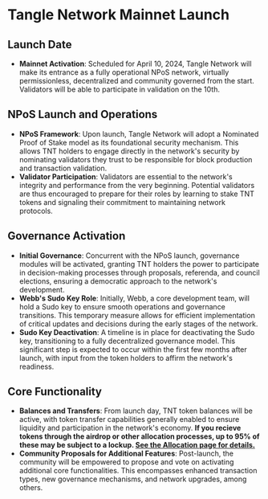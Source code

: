 # Tangle Network Mainnet Launch

## Launch Date

- **Mainnet Activation**: Scheduled for April 10, 2024, Tangle Network will make its entrance as a fully operational NPoS network, virtually permissionless, decentralized and community governed from the start. Validators will be able to participate in validation on the 10th.

## NPoS Launch and Operations

- **NPoS Framework**: Upon launch, Tangle Network will adopt a Nominated Proof of Stake model as its foundational security mechanism. This allows TNT holders to engage directly in the network's security by nominating validators they trust to be responsible for block production and transaction validation.
- **Validator Participation**: Validators are essential to the network's integrity and performance from the very beginning. Potential validators are thus encouraged to prepare for their roles by learning to stake TNT tokens and signaling their commitment to maintaining network protocols.

## Governance Activation

- **Initial Governance**: Concurrent with the NPoS launch, governance modules will be activated, granting TNT holders the power to participate in decision-making processes through proposals, referenda, and council elections, ensuring a democratic approach to the network's development.
- **Webb's Sudo Key Role**: Initially, Webb, a core development team, will hold a Sudo key to ensure smooth operations and governance transitions. This temporary measure allows for efficient implementation of critical updates and decisions during the early stages of the network.
- **Sudo Key Deactivation**: A timeline is in place for deactivating the Sudo key, transitioning to a fully decentralized governance model. This significant step is expected to occur within the first few months after launch, with input from the token holders to affirm the network's readiness.

## Core Functionality

- **Balances and Transfers**: From launch day, TNT token balances will be active, with token transfer capabilities generally enabled to ensure liquidity and participation in the network's economy. **If you recieve tokens through the airdrop or other allocation processes, up to 95% of these may be subject to a lockup. [See the Allocation page for details.](allocation.mdx)**
- **Community Proposals for Additional Features**: Post-launch, the community will be empowered to propose and vote on activating additional core functionalities. This encompasses enhanced transaction types, new governance mechanisms, and network upgrades, among others.
